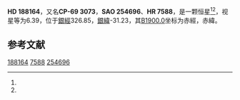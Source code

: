 {{Starbox begin
| name = HD 188164
}}
{{Starbox observe
| epoch = [[J2000.0|J2000.0]]
| constell = {{星座名待查}}<ref name=SIMBAD>{{cite web
 | url=http://simbad.u-strasbg.fr/simbad/sim-id?Ident=HR+7588
 | title =Pulsating variable Star
 | publisher=Centre de Données astronomiques de Strasbourg
 | work=SIMBAD
 | accessdate=2012-07-13}}</ref><ref name=DATA>{{cite web
 | url=http://vizier.u-strasbg.fr/viz-bin/VizieR-5?-out.add=.&-source=5050&-corr=PK=HR&-out.max=9999&HR=7588
 | title=VizieR Detailed Page
 | accessdate=2012-07-13
 | archive-date=2016-03-04
 | archive-url=https://web.archive.org/web/20160304233710/http://vizier.u-strasbg.fr/viz-bin/VizieR-5?-out.add=.&-source=5050&-corr=PK=HR&-out.max=9999&HR=7588
 | dead-url=no
 }}</ref>
| 星官 = 
| ra = {{RA|19|58|53}}<ref name=SIMBAD /><ref name=DATA />
| dec = {{DEC|-68|45|44}}<ref name=SIMBAD /><ref name=DATA />
| appmag_v = 6.39<ref name=SIMBAD /><ref name=DATA />
}}
{{Starbox character
| class = A0V+F5IV<ref name=SIMBAD /><ref name=DATA />
| b-v = 0.16<ref name=SIMBAD /><ref name=DATA />
| u-b = 0.09<ref name=SIMBAD /><ref name=DATA />
| r-i = <ref name=SIMBAD /><ref name=DATA />
| variable = 
}}
{{Starbox astrometry
| radial_v = 0.09
| prop_mo_ra = -18
| parallax = 
| p_error = 
}}
{{Starbox catalog
| names =CP-69 3073，[[SAO星表|SAO]] 254696，[[HD星表|HD]] 188164，[[HR星表|HR]] 7588}}
{{Starbox reference |Simbad=HR+7588}}
{{Starbox end}}

'''HD 188164'''，又名'''CP-69 3073'''，'''SAO 254696'''、'''HR 7588'''，是一颗恒星<ref name=SIMBAD /><ref name=DATA />，视星等为6.39，位于[[銀道座標系|銀經]]326.85，[[銀道座標系|銀緯]]-31.23，其[[B1900.0|B1900.0]]坐标为赤經{{RA|19|48|40.4}}，赤緯{{DEC|-69|-31.23|33}}。

== 参考文献 ==
{{reflist}}

{{star-stub}}

[[Category:HD和HDE天體|188164]]
[[Category:HR天體|7588]]
[[Category:SAO天體|254696]]
